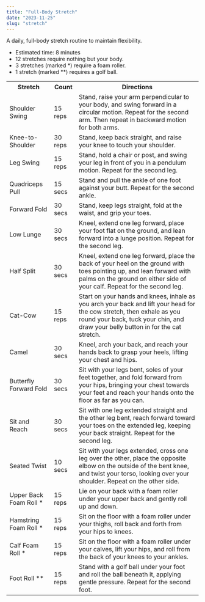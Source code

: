 ```yaml
---
title: "Full-Body Stretch"
date: "2023-11-25"
slug: "stretch"
---
```


A daily, full-body stretch routine to maintain flexibility.
- Estimated time: 8 minutes
- 12 stretches require nothing but your body.
- 3 stretches (marked *) require a foam roller.
- 1 stretch (marked **) requires a golf ball.

 <table>
  <tr>
    <th>Stretch</th>
    <th>Count</th>
    <th>Directions</th>
  </tr>
  <tr>
    <td>Shoulder Swing</td>
    <td>15 reps</td>
    <td>Stand, raise your arm perpendicular to your body, and swing forward in a circular motion. Repeat for the second arm. Then repeat in backward motion for both arms.</td>
  </tr>
  <tr>
    <td>Knee-to-Shoulder</td>
    <td>30 reps</td>
    <td>Stand, keep back straight, and raise your knee to touch your shoulder.</td>
  </tr>
  <tr>
    <td>Leg Swing</td>
    <td>15 reps</td>
    <td>Stand, hold a chair or post, and swing your leg in front of you in a pendulum motion. Repeat for the second leg.</td>
  </tr>
  <tr>
    <td>Quadriceps Pull</td>
    <td>15 secs</td>
    <td>Stand and pull the ankle of one foot against your butt. Repeat for the second ankle.</td>
  </tr>
  <tr>
    <td>Forward Fold</td>
    <td>30 secs</td>
    <td>Stand, keep legs straight, fold at the waist, and grip your toes.</td>
  </tr>
  <tr>
    <td>Low Lunge</td>
    <td>30 secs</td>
    <td>Kneel, extend one leg forward, place your foot flat on the ground, and lean forward into a lunge position. Repeat for the second leg.</td>
  </tr>
  <tr>
    <td>Half Split</td>
    <td>30 secs</td>
    <td>Kneel, extend one leg forward, place the back of your heel on the ground with toes pointing up, and lean forward with palms on the ground on either side of your calf. Repeat for the second leg.</td>
  </tr>
  <tr>
    <td>Cat-Cow</td>
    <td>15 reps</td>
    <td>Start on your hands and knees, inhale as you arch your back and lift your head for the cow stretch, then exhale as you round your back, tuck your chin, and draw your belly button in for the cat stretch.</td>
  </tr>
  <tr>
    <td>Camel</td>
    <td>30 secs</td>
    <td>Kneel, arch your back, and reach your hands back to grasp your heels, lifting your chest and hips.</td>
  </tr>
  <tr>
    <td>Butterfly Forward Fold</td>
    <td>30 secs</td>
    <td>Sit with your legs bent, soles of your feet together, and fold forward from your hips, bringing your chest towards your feet and reach your hands onto the floor as far as you can.</td>
  </tr>
  <tr>
    <td>Sit and Reach</td>
    <td>30 secs</td>
    <td>Sit with one leg extended straight and the other leg bent, reach forward toward your toes on the extended leg, keeping your back straight. Repeat for the second leg.</td>
  </tr>
  <tr>
    <td>Seated Twist</td>
    <td>10 secs</td>
    <td>Sit with your legs extended, cross one leg over the other, place the opposite elbow on the outside of the bent knee, and twist your torso, looking over your shoulder. Repeat on the other side.</td>
  </tr>
  <tr>
    <td>Upper Back Foam Roll *</td>
    <td>15 reps</td>
    <td>Lie on your back with a foam roller under your upper back and gently roll up and down.</td>
  </tr>
  <tr>
    <td>Hamstring Foam Roll *</td>
    <td>15 reps</td>
    <td>Sit on the floor with a foam roller under your thighs, roll back and forth from your hips to knees.</td>
  </tr>
  <tr>
    <td>Calf Foam Roll *</td>
    <td>15 reps</td>
    <td>Sit on the floor with a foam roller under your calves, lift your hips, and roll from the back of your knees to your ankles.</td>
  </tr>
  <tr>
    <td>Foot Roll **</td>
    <td>15 reps</td>
    <td>Stand with a golf ball under your foot and roll the ball beneath it, applying gentle pressure. Repeat for the second foot.</td>
  </tr>
</table>